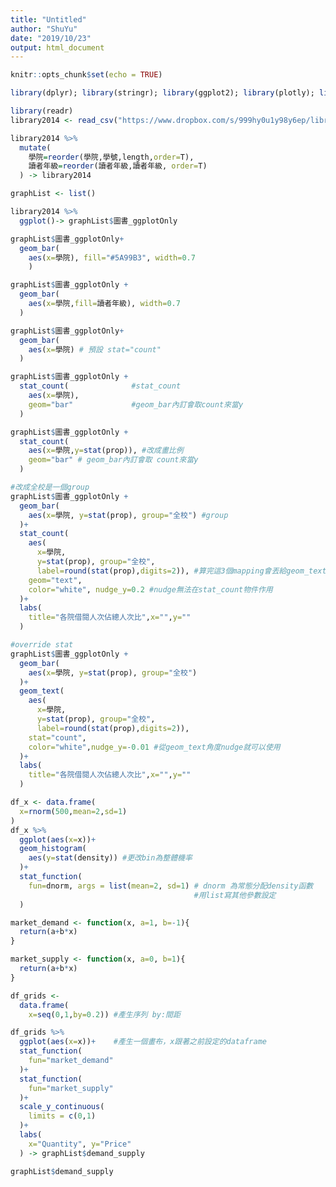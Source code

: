 ```yaml
---
title: "Untitled"
author: "ShuYu"
date: "2019/10/23"
output: html_document
---
```


```r
knitr::opts_chunk$set(echo = TRUE)
```

```r
library(dplyr); library(stringr); library(ggplot2); library(plotly); library(lubridate); library(readr); library(tidyr); library(showtext)
```

```r
library(readr)
library2014 <- read_csv("https://www.dropbox.com/s/999hy0u1y98y6ep/library2014.csv?dl=1")
```

```r
library2014 %>%
  mutate(
    學院=reorder(學院,學號,length,order=T),
    讀者年級=reorder(讀者年級,讀者年級, order=T)
  ) -> library2014

graphList <- list()

library2014 %>% 
  ggplot()-> graphList$圖書_ggplotOnly

graphList$圖書_ggplotOnly+
  geom_bar(
    aes(x=學院), fill="#5A99B3", width=0.7
    )
```

```r
graphList$圖書_ggplotOnly +
  geom_bar(
    aes(x=學院,fill=讀者年級), width=0.7
  )
```

```r
graphList$圖書_ggplotOnly+
  geom_bar(
    aes(x=學院) # 預設 stat="count"
  )
```

```r
graphList$圖書_ggplotOnly +
  stat_count(              #stat_count
    aes(x=學院), 
    geom="bar"             #geom_bar內訂會取count來當y
  )
```

```r
graphList$圖書_ggplotOnly +
  stat_count(
    aes(x=學院,y=stat(prop)), #改成畫比例
    geom="bar" # geom_bar內訂會取 count來當y
  )
```

```r
#改成全校是一個group
graphList$圖書_ggplotOnly +
  geom_bar(
    aes(x=學院, y=stat(prop), group="全校") #group
  )+
  stat_count(
    aes(
      x=學院,
      y=stat(prop), group="全校",
      label=round(stat(prop),digits=2)), #算完這3個mapping會丟給geom_text
    geom="text",
    color="white", nudge_y=0.2 #nudge無法在stat_count物件作用
  )+
  labs(
    title="各院借閱人次佔總人次比",x="",y=""
  )
```

```r
#override stat
graphList$圖書_ggplotOnly +
  geom_bar(
    aes(x=學院, y=stat(prop), group="全校") 
  )+
  geom_text(
    aes(
      x=學院,
      y=stat(prop), group="全校",
      label=round(stat(prop),digits=2)),
    stat="count",
    color="white",nudge_y=-0.01 #從geom_text角度nudge就可以使用
  )+
  labs(
    title="各院借閱人次佔總人次比",x="",y=""
  )
```

```r
df_x <- data.frame(
  x=rnorm(500,mean=2,sd=1)
)
df_x %>%
  ggplot(aes(x=x))+
  geom_histogram(
    aes(y=stat(density)) #更改bin為整體機率
  )+
  stat_function(
    fun=dnorm, args = list(mean=2, sd=1) # dnorm 為常態分配density函數 
                                         #用list寫其他參數設定
  )
```


```r
market_demand <- function(x, a=1, b=-1){
  return(a+b*x)
}

market_supply <- function(x, a=0, b=1){
  return(a+b*x)
}

df_grids <- 
  data.frame(
    x=seq(0,1,by=0.2)) #產生序列 by:間距

df_grids %>%
  ggplot(aes(x=x))+    #產生一個畫布，x跟著之前設定的dataframe
  stat_function(
    fun="market_demand"
  )+
  stat_function(
    fun="market_supply"
  )+
  scale_y_continuous(
    limits = c(0,1)
  )+
  labs(
    x="Quantity", y="Price"
  ) -> graphList$demand_supply

graphList$demand_supply
```

































